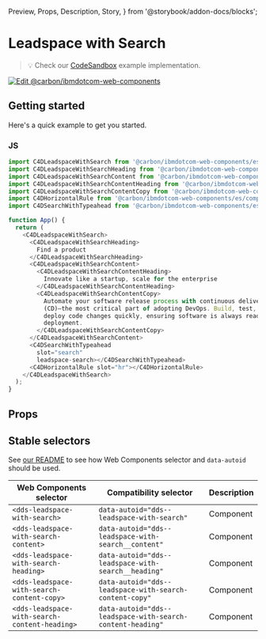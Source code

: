   Preview,
  Props,
  Description,
  Story,
} from '@storybook/addon-docs/blocks';

# Leadspace with Search

> 💡 Check our
> [CodeSandbox](https://githubbox.com/carbon-design-system/carbon-for-ibm-dotcom/tree/main/packages/web-components/examples/codesandbox/components-react/leadspace-with-search)
> example implementation.

[![Edit @carbon/ibmdotcom-web-components](https://codesandbox.io/static/img/play-codesandbox.svg)](https://githubbox.com/carbon-design-system/carbon-for-ibm-dotcom/tree/main/packages/web-components/examples/codesandbox/components-react/leadspace-with-search)

## Getting started

Here's a quick example to get you started.

### JS

```javascript
import C4DLeadspaceWithSearch from '@carbon/ibmdotcom-web-components/es/components-react/leadspace-with-search/leadspace-with-search.js';
import C4DLeadspaceWithSearchHeading from '@carbon/ibmdotcom-web-components/es/components-react/leadspace-with-search/leadspace-with-search-heading';
import C4DLeadspaceWithSearchContent from '@carbon/ibmdotcom-web-components/es/components-react/leadspace-with-search/leadspace-with-search-content';
import C4DLeadspaceWithSearchContentHeading from '@carbon/ibmdotcom-web-components/es/components-react/leadspace-with-search/leadspace-with-search-content-heading';
import C4DLeadspaceWithSearchContentCopy from '@carbon/ibmdotcom-web-components/es/components-react/leadspace-with-search/leadspace-with-search-content-copy';
import C4DHorizontalRule from '@carbon/ibmdotcom-web-components/es/components-react/horizontal-rule/horizontal-rule';
import C4DSearchWithTypeahead from '@carbon/ibmdotcom-web-components/es/components-react/search-with-typeahead/search-with-typeahead';

function App() {
  return (
    <C4DLeadspaceWithSearch>
      <C4DLeadspaceWithSearchHeading>
        Find a product
      </C4DLeadspaceWithSearchHeading>
      <C4DLeadspaceWithSearchContent>
        <C4DLeadspaceWithSearchContentHeading>
          Innovate like a startup, scale for the enterprise
        </C4DLeadspaceWithSearchContentHeading>
        <C4DLeadspaceWithSearchContentCopy>
          Automate your software release process with continuous delivery
          (CD)—the most critical part of adopting DevOps. Build, test, and
          deploy code changes quickly, ensuring software is always ready for
          deployment.
        </C4DLeadspaceWithSearchContentCopy>
      </C4DLeadspaceWithSearchContent>
      <C4DSearchWithTypeahead
        slot="search"
        leadspace-search></C4DSearchWithTypeahead>
      <C4DHorizontalRule slot="hr"></C4DHorizontalRule>
    </C4DLeadspaceWithSearch>
  );
}
```

## Props

<Props of={PropTypesRef} />

## Stable selectors

See
[our README](https://github.com/carbon-design-system/carbon-for-ibm-dotcom/tree/main/packages/web-components#stable-selectors-for-analytics-and-integratione2e-testing-in-web-components)
to see how Web Components selector and `data-autoid` should be used.

| Web Components selector                       | Compatibility selector                                     | Description |
| --------------------------------------------- | ---------------------------------------------------------- | ----------- |
| `<dds-leadspace-with-search>`                 | `data-autoid="dds--leadspace-with-search"`                 | Component   |
| `<dds-leadspace-with-search-content>`         | `data-autoid="dds--leadspace-with-search__content"`        | Component   |
| `<dds-leadspace-with-search-heading>`         | `data-autoid="dds--leadspace-with-search__heading"`        | Component   |
| `<dds-leadspace-with-search-content-copy>`    | `data-autoid="dds--leadspace-with-search-content-copy"`    | Component   |
| `<dds-leadspace-with-search-content-heading>` | `data-autoid="dds--leadspace-with-search-content-heading"` | Component   |

<Description markdown={contributing} />
